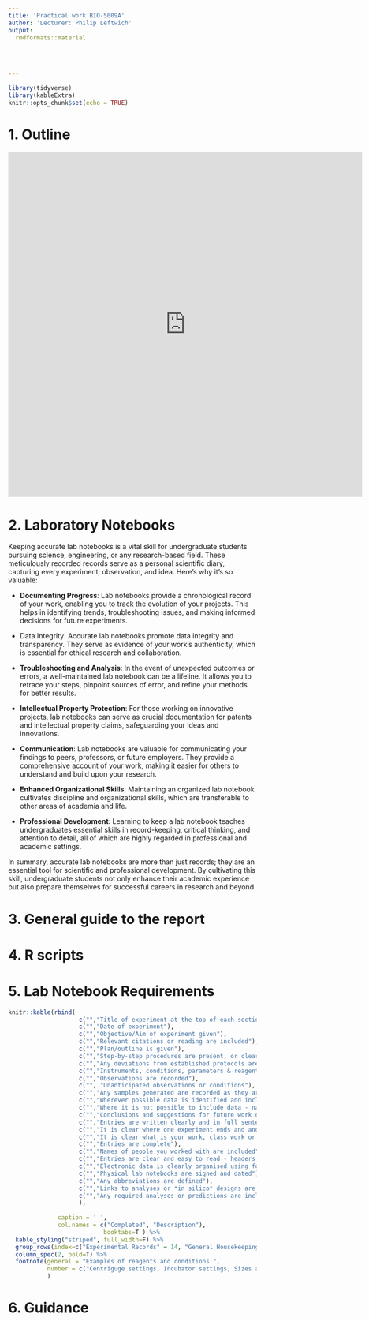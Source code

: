 ```yaml
---
title: 'Practical work BIO-5009A'
author: 'Lecturer: Philip Leftwich'
output: 
  rmdformats::material
  

      
 
---
```


```r
library(tidyverse)
library(kableExtra)
knitr::opts_chunk$set(echo = TRUE)
```

# 1. Outline

<iframe src="https://docs.google.com/gview?url=http://example.com/mypdf.pdf&embedded=true" style="width:718px; height:700px;" frameborder="0"></iframe>


# 2. Laboratory Notebooks

Keeping accurate lab notebooks is a vital skill for undergraduate students pursuing science, engineering, or any research-based field. These meticulously recorded records serve as a personal scientific diary, capturing every experiment, observation, and idea. Here's why it's so valuable:

- **Documenting Progress**: Lab notebooks provide a chronological record of your work, enabling you to track the evolution of your projects. This helps in identifying trends, troubleshooting issues, and making informed decisions for future experiments.

- Data Integrity: Accurate lab notebooks promote data integrity and transparency. They serve as evidence of your work's authenticity, which is essential for ethical research and collaboration.

- **Troubleshooting and Analysis**: In the event of unexpected outcomes or errors, a well-maintained lab notebook can be a lifeline. It allows you to retrace your steps, pinpoint sources of error, and refine your methods for better results.

- **Intellectual Property Protection**: For those working on innovative projects, lab notebooks can serve as crucial documentation for patents and intellectual property claims, safeguarding your ideas and innovations.

- **Communication**: Lab notebooks are valuable for communicating your findings to peers, professors, or future employers. They provide a comprehensive account of your work, making it easier for others to understand and build upon your research.

- **Enhanced Organizational Skills**: Maintaining an organized lab notebook cultivates discipline and organizational skills, which are transferable to other areas of academia and life.

- **Professional Development**: Learning to keep a lab notebook teaches undergraduates essential skills in record-keeping, critical thinking, and attention to detail, all of which are highly regarded in professional and academic settings.

In summary, accurate lab notebooks are more than just records; they are an essential tool for scientific and professional development. By cultivating this skill, undergraduate students not only enhance their academic experience but also prepare themselves for successful careers in research and beyond.




# 3. General guide to the report


# 4. R scripts



# 5. Lab Notebook Requirements

```r
knitr::kable(rbind(
                    c("","Title of experiment at the top of each section"),
                    c("","Date of experiment"),
                    c("","Objective/Aim of experiment given"),
                    c("","Relevant citations or reading are included"),
                    c("","Plan/outline is given"),
                    c("","Step-by-step procedures are present, or clear reference to established protocols"),
                    c("","Any deviations from established protocols are clearly detailed"),
                    c("","Instruments, conditions, parameters & reagents are provided^1"),
                    c("","Observations are recorded"),
                    c("", "Unanticipated observations or conditions"),
                    c("","Any samples generated are recorded as they are labelled"),
                    c("","Wherever possible data is identified and included in the notebook"),
                    c("","Where it is not possible to include data - names and file locations of data are included"),
                    c("","Conclusions and suggestions for future work or next steps are included"),
                    c("","Entries are written clearly and in full sentences"),
                    c("","It is clear where one experiment ends and another begins"),
                    c("","It is clear what is your work, class work or group work"),
                    c("","Entries are complete"),
                    c("","Names of people you worked with are included"),
                    c("","Entries are clear and easy to read - headers, subheaders and sections are used"),
                    c("","Electronic data is clearly organised using folders and subdirectories"),
                    c("","Physical lab notebooks are signed and dated"),
                    c("","Any abbreviations are defined"),
                    c("","Links to analyses or *in silico* designs are referenced in the notebook"),
                    c("","Any required analyses or predictions are included")
                    ),
             
              caption = ' ',
              col.names = c("Completed", "Description"),
                           booktabs=T ) %>% 
  kable_styling("striped", full_width=F) %>% 
  group_rows(index=c("Experimental Records" = 14, "General Housekeeping" = 9, "Analyses" = 2)) %>% 
  column_spec(2, bold=T) %>% 
  footnote(general = "Examples of reagents and conditions ",
           number = c("Centriguge settings, Incubator settings, Sizes and types of tubes, Buffers, Media, Concentrations, Volumes, Wash steps, PCR reagents, Primers")
           )
```



# 6. Guidance






